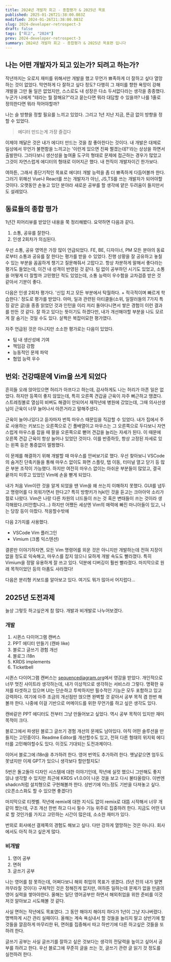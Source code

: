```yaml
---
title: 2024년 개발자 회고 - 종합평가 & 2025년 목표
published: 2025-01-26T21:38:00.083Z
modified: 2024-01-26T21:38:00.083Z
slug: 2024-developer-retrospect-3
draft: false
tags: ["회고", "2024"]
prev: 2024-developer-retrospect-3
summary: 2024년 개발자 회고 - 종합평가 & 2025년 목표편 입니다
---
```


## 나는 어떤 개발자가 되고 있는가? 되려고 하는가?

작년까지는 오로지 재미를 위해서만 개발을 했고 무언가 뾰족하게 더 잘하고 싶다 열망하는 것이 없었다. 막연하게 다 잘하고 싶다 정도? 다행히 그 재미를 향한 욕망이 강해 개발을 그만 둘 일은 없었지만, 스스로도 내 성장은 다소 두서없다라는 생각을 종종했다. 누군가 나에게 "테라는 뭘 잘해요?"라고 묻는다면 뭐라 대답할 수 있을까? 나를 1줄로 정의한다면 뭐라 적어야할까?

나는 슬 방향을 정할 필요를 느끼고 있었다. 그리고 1년 지난 지금, 뜬금 없이 방향을 정할 수 있었다.

> 에디터 만드는게 가장 즐겁다

이제야 깨달은 것은 내가 에디터 만드는 것을 참 좋아한다는 것이다. 내 개발은 대체로 일상에서 무언가 불편함을 느끼고는 '이런게 있으면 진짜 쩔겠는데?'라는 상상을 하면서 출발한다. 그러다보니 생산성을 높여줄 도구의 형태로 문제에 접근하는 경우가 많았고 그것이 자연스럽게 에디터의 형태로 이어지곤 했다. 내 천직이 개발자이긴 한가보다.

여하튼, 그래서 중단기적인 목표로 에디터 개발 능력을 좀 더 뾰족하게 다듬어볼까 한다. 그러기 위해선 Vue나 React를 쓰는 개발자가 아닌, JS,TS를 쓰는 개발자가 되어야할 것이다. 오랫동안 손놓고 있던 분야라 새로운 공부를 할 생각에 얕은 두려움이 들지만서도 설레었다.

## 동료들의 종합 평가

1년간 피어리뷰를 받았던 내용을 쭉 정리해봤다. 요약하면 다음과 같다.

1. 소통, 공유를 잘한다.
2. 인생 2회차가 의심된다.

우선 소통, 공유 영역은 가장 많이 언급되었다. FE, BE, 디자이너, PM 모든 분야의 동료로부터 소통과 공유를 잘 한다는 평가를 받을 수 있었다. 진행 상황을 잘 공유하고 놓칠 수 있는 부분을 꼼꼼하게 챙기고 질문해줘서 고맙다고. 항상 차분하게 말해서 좋다라는 평가도 들었는데, 이건 내 성격이 반영된 것 같다. 팀 없이 공부하던 시기도 있었고, 소통을 어떻게 더 잘할까 고민했던 적도 있었는데, 소통 능력이 우수함을 교차검증 받은 것 같아서 기분이 좋다.

다음은 인생 2회차 평가다. '신입 치고 모든 부분에서 탁월하다. + 적극적이며 빠르게 학습한다.' 정도로 평가를 받았다. 아마, 일과 관련된 아티클들(소위, 일잘러들의 7가지 특징 같은 글)을 종종 읽었던 것과 인턴을 이리 저리 돌아다니면서 쌓은 경험이 이런 결과를 만든 것 같다. 잘 하고 있다는 뜻이기도 하겠다만, 내가 개선해야할 부분을 나도 모르게 잘 숨기는 것일 수도 있다. 살짝은 복잡미묘한 평가였다.

자주 언급된 것은 아니지만 소소한 평가로는 다음이 있었다.

- 팀 내 생산성에 기여
- 책임감 강함
- 능동적인 문제 파악
- 협업 능력 우수

## 번외: 건강때문에 Vim을 쓰게 되었다

흔히들 오래 앉아있으면 허리가 아프다고 하는데, 감사하게도 나는 허리가 아픈 일은 없었다. 하지만 등쪽이 좋지 않았는데, 특히 오른쪽 견갑골 근육이 자주 뻐근하고 땡겼다. 스트레칭볼로 열심히 비벼도 해결이 안되어서 재작년에 병원에 갔었는데, 그때 의사선생님이 근육이 너무 늘어나서 아픈거라고 말해주셨다.

근육이 늘어나있다고 듣자마자 번뜩 마우스 때문임을 직감할 수 있었다. 내가 집에서 주로 사용하는 키보드는 오른쪽으로 긴 풀배열이고 마우스는 그 오른쪽으로 두다보니 자연스럽게 마우스를 잡을 때 팔을 오른쪽으로 뻗어 견갑을 늘리는 자세가 된다. 이 때문에 오른쪽 견갑 근육이 항상 늘어나 있었던 것이다. 이를 반증하듯, 항상 고정된 자세로 있는 왼쪽 등은 통증없이 멀쩡했다.

이 문제를 해결하기 위해 개발할 때 마우스를 안써보기로 했다. 우선 찾아보니 VSCode의 숨겨진 단축키들을 통해 마우스 없이도 화면 스플릿, 탭 이동, 터미널 열고 닫기 등 많은 부분 조작이 가능했다. 하지만 여전히 마우스 없이는 아쉬운 부분들이 많았고, 결국 끝까지 미루고 있었던 Vim에 손을 뻗게 되었다.

내가 처음 Vim이란 것을 알게 되었을 땐 Vim을 왜 쓰는지 이해하지 못했다. GUI를 냅두고 명령어를 다 외워가면서 한다고? 특히 방향키가 hjkl인 것을 듣고는 크아아악 소리가 절로 나왔다. Vim은 나랑 다른 차원의 너드들이 쓰는 것 혹은 변태들이 쓰는 것이라 생각해왔다.(미안합니다...) 하지만 어쨌든 세상엔 Vim의 매력에 빠진 마니아들이 있고, 나는 당장 등이 아팠다. 적응할수밖에

다음 2가지를 사용했다.

- VSCode Vim 플러그인
- Vimium (크롬 익스텐션)

결론만 이야기하자면, 모든 Vim 명령어를 외운 것은 아니지만 개발하는데 전혀 지장이 없을 정도로 익숙해고, 마우스를 잡지 않으니 묘하게 개발 속도도 빨라졌다. 특히 Vimium을 정말 유용하게 잘 쓰고 있다. 덕분에 디버깅이 훨씬 빨라졌다. 마지막으로 원래 목적이었던 등의 아픔도 사라졌다!

다음은 분리형 키보드를 알아보고 있다. 여기도 뭐가 많아서 어지럽다...

## 2025년 도전과제

늘상 그렇듯 하고싶은게 참 많다. 개발과 비개발로 나누어보겠다.

### 개발

1. 시퀸스 다이어그램 캔버스
2. PPT 에디터 만들기 (캔바 like)
3. 블로그 글쓰기 경험 개선
4. 블로그 i18n
5. KRDS implements
6. Ticketbell

시퀸스 다이어그램 캔버스는 [sequencediagram.org](https://sequencediagram.org/)에서 영감을 받았다. 개인적으로 너무 멋진 사이트라 생각하는데, 내가 이상적으로 생각하는 서비스라 그렇다. 명확한 유저를 타겟하고 있으며 UI는 단순하고 투박하지만 필수적인 기능은 모두 포함하고 있고 강력하다. 여기에 아주 조금의 개선점만 얹으면 완벽할 것 같아서 공부 목적 겸 한번 해볼까 한다. 나중에 이걸 기반으로 머메이드를 위한 무언가를 하고 싶은 생각도 있다.

캔바같은 PPT 에디터도 전부터 그냥 만들어보고 싶었다. 역시 공부 목적이 있지만 재미 목적이 크다.

블로그에서 파생된 블로그 글쓰기 경험 개선의 문제도 남아있다. 아직 어떤 솔루션을 만들지는 고민중이다. Readme Editor를 개선할수도 있고, 전혀 다른 형태의 위지윅 에디터를 고민해야할수도 있다. 이것도 기대되는 도전과제이다.

이어서 블로그에 i18n을 추가하려 한다. 영어 번역도 추가하려 한다. 옛날같으면 엄두도 못냈지만 이제 GPT가 있으니 생각보다 할만할지도!

5번은 돌고돌아 디자인 시스템에 대한 이야기인데, 작년에 실컷 했으니 그만해도 좋지 않냐 생각할 수 있지만 최근에 KRDS v1.0.0이 나온 것을 보고 다시 불타올랐다. 이번엔 shadcn처럼 설치형으로 구현해볼까 한다. 상반기에 어느정도 기반을 다져놓고 싶다. (오픈소스화도 할 수 있으면 좋겠다!)

마지막으로 티켓벨. 작년에 remix에 대한 지식도 없이 remix로 대뜸 시작해서 너무 개같이 짰는데, 구조 개선 한번 하고 다시 필수 기능 위주로 집중하려 한다. 지금도 어떤 UI로 할 것인가를 가지고 고민하는 시간이 많은데, 소소한 재미가 있다.

번외로 회사에선 결제쪽의 경험도 해보고 싶다. 다만 강하게 열망하는 것은 아니다. 회사에서도 아직 하고 싶은게 많다.

### 비개발

1. 영어 공부
2. 면허
3. 글쓰기 공부

나는 영어를 참 못하는데, 어쩌다보니 해외 취업의 목표가 생겼다. (5년 전의 내가 알면 까무라칠 것이다) 구체적인 것은 정해진게 없지만, 여하튼 일하는데 문제가 없을 만큼의 영어 실력을 쌓아야한다. 올해는 일단 영어공부만 하면서 해외취업을 위한 준비를 이것저것 알아보고 시도해볼 것 같다.

사실 면허는 작년에도 목표였다. 그 동안 해야지 해야지 하다가 1년이 그냥 지나버렸다. 명백하게 시간 관리 실패이다. 올해는 계속 욕심내서 할 것들을 늘리지 말고 상반기에 할 것들을 깔끔하게 마무리한 뒤, 면허를 집중해서 따고 하반기에 다른 하고싶은 것들을 또 하려 한다.

글쓰기 공부는 사실 글쓰기를 잘하고 싶은 것보다는 생각의 전달력을 높이고 싶어서 공부를 하려고 한다. 우선 블로그에 꾸준히 글을 쓰는 것, 글쓰기 관련 글 읽기 것 정도를 실천하려 한다.
